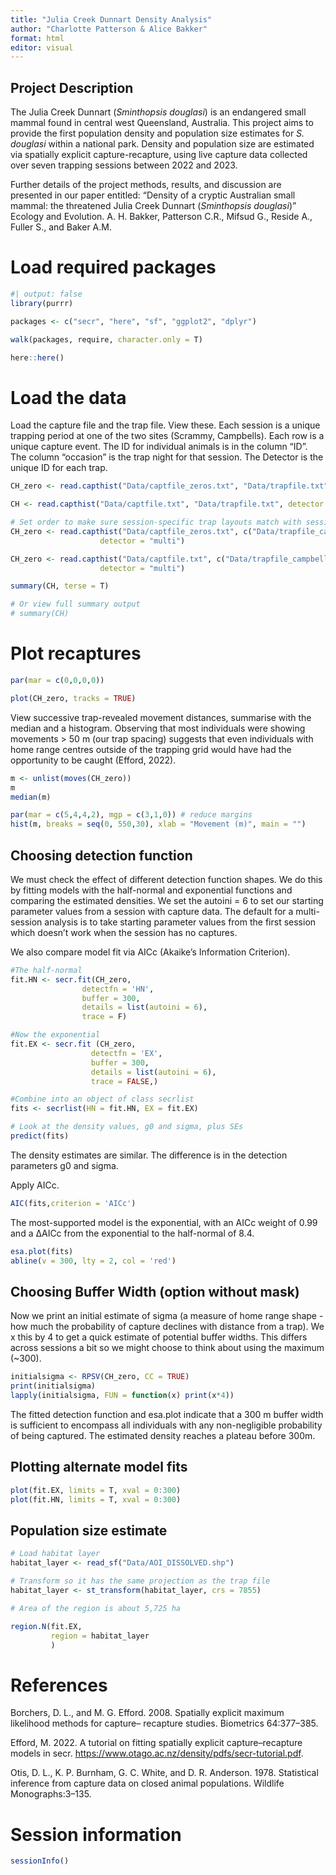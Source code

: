 ```yaml
---
title: "Julia Creek Dunnart Density Analysis"
author: "Charlotte Patterson & Alice Bakker"
format: html
editor: visual
---
```


## Project Description

The Julia Creek Dunnart (*Sminthopsis douglasi*) is an endangered small mammal found in central west Queensland, Australia. This project aims to provide the first population density and population size estimates for *S. douglasi* within a national park. Density and population size are estimated via spatially explicit capture-recapture, using live capture data collected over seven trapping sessions between 2022 and 2023.

Further details of the project methods, results, and discussion are presented in our paper entitled: "Density of a cryptic Australian small mammal: the threatened Julia Creek Dunnart (*Sminthopsis douglasi*)" Ecology and Evolution. A. H. Bakker, Patterson C.R., Mifsud G., Reside A., Fuller S., and Baker A.M.

# Load required packages

```r
#| output: false
library(purrr)

packages <- c("secr", "here", "sf", "ggplot2", "dplyr")

walk(packages, require, character.only = T)

here::here()

```

# Load the data

Load the capture file and the trap file. View these. Each session is a unique trapping period at one of the two sites (Scrammy, Campbells). Each row is a unique capture event. The ID for individual animals is in the column "ID". The column "occasion" is the trap night for that session. The Detector is the unique ID for each trap.

```r

CH_zero <- read.capthist("Data/captfile_zeros.txt", "Data/trapfile.txt", detector = "multi")

CH <- read.capthist("Data/captfile.txt", "Data/trapfile.txt", detector = "multi")

# Set order to make sure session-specific trap layouts match with sessions order at the two field sites (ordered by session name)
CH_zero <- read.capthist("Data/captfile_zeros.txt", c("Data/trapfile_campbells_MGA2020.txt", "Data/trapfile_campbells_MGA2020.txt", "Data/trapfile_campbells_MGA2020.txt", "Data/trapfile_campbells_MGA2020.txt", "Data/trapfile_campbells_MGA2020.txt", "Data/trapfile_campbells_MGA2020.txt", "Data/trapfile_scrammy_MGA2020.txt", "Data/trapfile_scrammy_MGA2020.txt", "Data/trapfile_scrammy_MGA2020.txt", "Data/trapfile_scrammy_MGA2020.txt", "Data/trapfile_scrammy_MGA2020.txt", "Data/trapfile_scrammy_MGA2020.txt"), 
                    detector = "multi")

CH_zero <- read.capthist("Data/captfile.txt", c("Data/trapfile_campbells_MGA2020.txt", "Data/trapfile_campbells_MGA2020.txt", "Data/trapfile_campbells_MGA2020.txt", "Data/trapfile_scrammy_MGA2020.txt", "Data/trapfile_scrammy_MGA2020.txt", "Data/trapfile_scrammy_MGA2020.txt", "Data/trapfile_scrammy_MGA2020.txt", "Data/trapfile_scrammy_MGA2020.txt", "Data/trapfile_scrammy_MGA2020.txt"), 
                    detector = "multi")

```

```r

summary(CH, terse = T)

# Or view full summary output
# summary(CH)

```
# Plot recaptures

```r

par(mar = c(0,0,0,0)) 

plot(CH_zero, tracks = TRUE)

```
View successive trap-revealed movement distances, summarise with the median and a histogram. Observing that most individuals were showing movements > 50 m (our trap spacing) suggests that even individuals with home range centres outside of the trapping grid would have had the opportunity to be caught (Efford, 2022).

```r
m <- unlist(moves(CH_zero)) 
m
median(m)

par(mar = c(5,4,4,2), mgp = c(3,1,0)) # reduce margins
hist(m, breaks = seq(0, 550,30), xlab = "Movement (m)", main = "")
```

## Choosing detection function

We must check the effect of different detection function shapes. We do this by fitting models with the half-normal and exponential functions and comparing the estimated densities. We set the autoini = 6 to set our starting parameter values from a session with capture data. The default for a multi-session analysis is to take starting parameter values from the first session which doesn't work when the session has no captures.  

We also compare model fit via AICc (Akaike's Information Criterion).

```r
#The half-normal
fit.HN <- secr.fit(CH_zero,
                detectfn = 'HN',
                buffer = 300,
                details = list(autoini = 6),
                trace = F)

#Now the exponential
fit.EX <- secr.fit (CH_zero,
                  detectfn = 'EX',
                  buffer = 300,
                  details = list(autoini = 6),
                  trace = FALSE,)

#Combine into an object of class secrlist
fits <- secrlist(HN = fit.HN, EX = fit.EX)

# Look at the density values, g0 and sigma, plus SEs
predict(fits)

```
The density estimates are similar. The difference is in the detection parameters g0 and sigma.

Apply AICc.

```r

AIC(fits,criterion = 'AICc')

```
The most-supported model is the exponential, with an AICc weight of 0.99 and a ΔAICc from the exponential to the half-normal of 8.4.


```r

esa.plot(fits)
abline(v = 300, lty = 2, col = 'red')

```
## Choosing Buffer Width (option without mask)

Now we print an initial estimate of sigma (a measure of home range shape - how much the probability of capture declines with distance from a trap). We x this by 4 to get a quick estimate of potential buffer widths. This differs across sessions a bit so we might choose to think about using the maximum (~300).


```r

initialsigma <- RPSV(CH_zero, CC = TRUE) 
print(initialsigma)
lapply(initialsigma, FUN = function(x) print(x*4))

```

The fitted detection function and esa.plot indicate that a 300 m buffer width is sufficient to encompass all individuals with any non-negligible probability of being captured. The estimated density reaches a plateau before 300m.

## Plotting alternate model fits

```r

plot(fit.EX, limits = T, xval = 0:300)
plot(fit.HN, limits = T, xval = 0:300)

```
## Population size estimate

```r

# Load habitat layer
habitat_layer <- read_sf("Data/AOI_DISSOLVED.shp")

# Transform so it has the same projection as the trap file
habitat_layer <- st_transform(habitat_layer, crs = 7855)

```



```r

# Area of the region is about 5,725 ha

region.N(fit.EX,
         region = habitat_layer
         )

```

# References 

Borchers, D. L., and M. G. Efford. 2008. Spatially explicit maximum likelihood methods for capture– recapture studies. Biometrics 64:377–385.

Efford, M. 2022. A tutorial on fitting spatially explicit capture–recapture models in secr. <https://www.otago.ac.nz/density/pdfs/secr-tutorial.pdf>.

Otis, D. L., K. P. Burnham, G. C. White, and D. R. Anderson. 1978. Statistical inference from capture data on closed animal populations. Wildlife Monographs:3–135.


# Session information

```r
sessionInfo()

```



